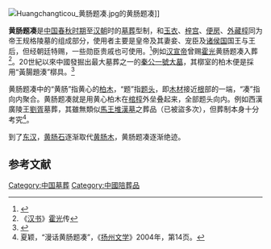 [[File:Huangchangticou_黄肠题凑.jpg|thumb]]的黄肠题凑]]

'''黄肠题凑'''是[[中国|中国]][[春秋时期|春秋时期]]至[[汉朝|汉朝]]时的[[墓葬|墓葬]]型制，和[[玉衣|玉衣]]、[[梓宫|梓宫]]、[[便房|便房]]、[[外藏椁|外藏椁]]同为帝王规格陵墓的组成部分，使用者主要是皇帝及其妻妾、宠臣及[[诸侯国|诸侯国]]国王与王后，但经朝廷特赐，一些勋臣贵戚也可使用。<ref>{{Cite web |url=http://discover.news.163.com/09/0204/10/51A75HIQ000125LI.html |title=汉墓中的精神世界 |access-date=2009-02-07 |archive-url=https://web.archive.org/web/20090207151122/http://discover.news.163.com/09/0204/10/51A75HIQ000125LI.html |archive-date=2009-02-07 |dead-url=yes }}</ref>例如[[汉宣帝|汉宣帝]]曾赐[[霍光|霍光]]黄肠题凑入葬<ref>《[[汉书|汉书]]》[[霍光|霍光]]传</ref>。20世紀以來中國發掘出最大墓葬之一的[[秦公一號大墓|秦公一號大墓]]，其槨室的柏木便是採用“黃腸題湊”槨具。<ref>{{Cite web |url=https://zh.meet99.com/jingdian-qingongyihaodamu-47746.html|title=寶雞秦公一號大墓旅遊攻略 之 黃腸題湊槨木}}</ref>

黄肠题凑中的“黄肠”指黄心的[[柏木|柏木]]，“题”指[[题头|题头]]，即[[木材|木材]]接近[[根|根]]部的一端，“凑”指向内聚合。黄肠题凑就是用黄心柏木在[[棺椁|棺椁]]外垒叠起来，全部题头向内。例如西漢廣陵王[[劉胥|劉胥]]墓葬，其雖無類似[[馬王堆漢墓|馬王堆漢墓]]之葬品（已被盜多次），但葬制本身十分考究<ref>夏颖，“漫话黄肠题凑”，《[[扬州文学|扬州文学]]》2004年，第14页。</ref>。

到了[[东汉|东汉]]，[[黄肠石|黄肠石]]逐渐取代[[黄肠木|黄肠木]]，黄肠题凑逐渐绝迹。

== 参考文献 ==
{{Reflist}}

[[Category:中国墓葬|Category:中国墓葬]]
[[Category:中國陪葬品|Category:中國陪葬品]]